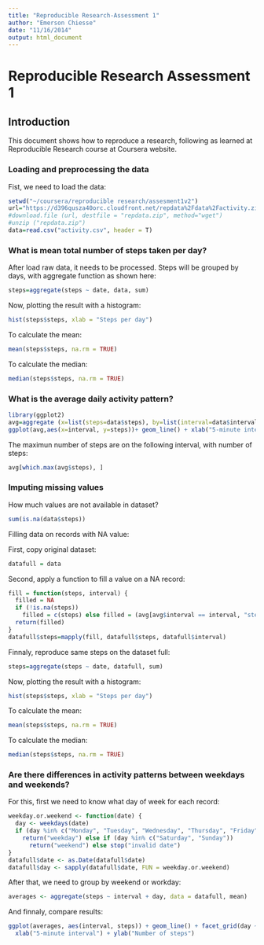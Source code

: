 ```yaml
---
title: "Reproducible Research-Assessment 1"
author: "Emerson Chiesse"
date: "11/16/2014"
output: html_document
---
```


# Reproducible Research Assessment 1

## Introduction

This document shows how to reproduce a research, following as learned at Reproducible Research course at Coursera website.

### Loading and preprocessing the data
Fist, we need to load the data:

```r
setwd("~/coursera/reproducible research/assesment1v2")
url="https://d396qusza40orc.cloudfront.net/repdata%2Fdata%2Factivity.zip"
#download.file (url, destfile = "repdata.zip", method="wget")
#unzip ("repdata.zip")
data=read.csv("activity.csv", header = T)
```

### What is mean total number of steps taken per day?
After load raw data, it needs to be processed. Steps will be grouped by days, with aggregate function as shown here:


```r
steps=aggregate(steps ~ date, data, sum)
```


Now, plotting the result with a histogram:

```r
hist(steps$steps, xlab = "Steps per day")
```


To calculate the mean:

```r
mean(steps$steps, na.rm = TRUE)
```

To calculate the median:

```r
median(steps$steps, na.rm = TRUE)
```


### What is the average daily activity pattern?

```r
library(ggplot2)
avg=aggregate (x=list(steps=data$steps), by=list(interval=data$interval), FUN=mean, na.rm=T)
ggplot(avg,aes(x=interval, y=steps))+ geom_line() + xlab("5-minute interval") +     ylab("Average number of steps taken")
```

The maximun number of steps are on the following interval, with number of steps:

```r
avg[which.max(avg$steps), ]
```



### Imputing missing values

How much values are not available in dataset?

```r
sum(is.na(data$steps))
```


Filling data on records with NA value:

First, copy original dataset:
```r
datafull = data
```

Second, apply a function to fill a value on a NA record:

```r
fill = function(steps, interval) {
  filled = NA
  if (!is.na(steps)) 
    filled = c(steps) else filled = (avg[avg$interval == interval, "steps"])
  return(filled)
}
datafull$steps=mapply(fill, datafull$steps, datafull$interval)
```

Finnaly, reproduce same steps on the dataset full:

```r
steps=aggregate(steps ~ date, datafull, sum)
```


Now, plotting the result with a histogram:

```r
hist(steps$steps, xlab = "Steps per day")
```


To calculate the mean:

```r
mean(steps$steps, na.rm = TRUE)
```
To calculate the median:

```r
median(steps$steps, na.rm = TRUE)
```



### Are there differences in activity patterns between weekdays and weekends?


For this, first we need to know what day of week for each record:

```r
weekday.or.weekend <- function(date) {
  day <- weekdays(date)
  if (day %in% c("Monday", "Tuesday", "Wednesday", "Thursday", "Friday")) 
    return("weekday") else if (day %in% c("Saturday", "Sunday")) 
      return("weekend") else stop("invalid date")
}
datafull$date <- as.Date(datafull$date)
datafull$day <- sapply(datafull$date, FUN = weekday.or.weekend)


```

After that, we need to group by weekend or workday:

```r
averages <- aggregate(steps ~ interval + day, data = datafull, mean)
```

And finnaly, compare results:

```r
ggplot(averages, aes(interval, steps)) + geom_line() + facet_grid(day ~ .) + 
  xlab("5-minute interval") + ylab("Number of steps")

```

